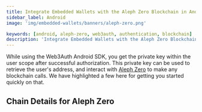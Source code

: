 ```yaml
---
title: Integrate Embedded Wallets with the Aleph Zero Blockchain in Android
sidebar_label: Android
image: 'img/embedded-wallets/banners/aleph-zero.png'

keywords: [android, aleph-zero, web3auth, authentication, blockchain]
description: 'Integrate Embedded Wallets with the Aleph Zero Blockchain in Android | Embedded Wallets'
---
```



While using the Web3Auth Android SDK, you get the private key within the user scope after successful authorization. This private key can be used to retrieve the user's address, and interact with [Aleph Zero](https://ethereum.org/) to make any blockchain calls. We have highlighted a few here for getting you started quickly on that.

## Chain Details for Aleph Zero

<ChainDetailsAlephZero />

<EVMInteraction />
